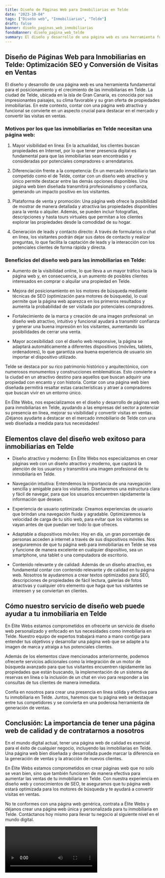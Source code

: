 ```yaml
---
title: Diseño de Páginas Web para Inmobiliarias en Telde
date: "2023-10-04"
tags: ["Diseño web", "Inmobiliarias", "Telde"]
draft: false
banner: diseño_paginas_web_inmobiliarias
fondoBanner: diseño_pagina_web_telde
summary: El diseño y desarrollo de una página web es una herramienta fundamental para el posicionamiento y el crecimiento de las inmobiliarias en Telde. La ciudad de Telde, ubicada en la isla de Gran Canaria, es conocida por sus impresionantes paisajes, su clima favorable y su gran oferta de propiedades inmobiliarias. En este contexto, contar con una página web atractiva y funcional se convierte en un aspecto crucial para destacar en el mercado y convertir las visitas en ventas.
---
```



## Diseño de Páginas Web para Inmobiliarias en Telde: Optimización SEO y Conversión de Visitas en Ventas

El diseño y desarrollo de una página web es una herramienta fundamental para el posicionamiento y el crecimiento de las inmobiliarias en Telde. La ciudad de Telde, ubicada en la isla de Gran Canaria, es conocida por sus impresionantes paisajes, su clima favorable y su gran oferta de propiedades inmobiliarias. En este contexto, contar con una página web atractiva y funcional se convierte en un aspecto crucial para destacar en el mercado y convertir las visitas en ventas.

### Motivos por los que las inmobiliarias en Telde necesitan una página web:

1. Mayor visibilidad en línea: En la actualidad, los clientes buscan propiedades en Internet, por lo que tener presencia digital es fundamental para que las inmobiliarias sean encontradas y consideradas por potenciales compradores o arrendatarios.

2. Diferenciación frente a la competencia: En un mercado inmobiliario tan competido como el de Telde, contar con un diseño web atractivo y único permite destacar entre las demás opciones disponibles. Una página web bien diseñada transmitirá profesionalismo y confianza, generando un impacto positivo en los visitantes.

3. Plataforma de venta y promoción: Una página web ofrece la posibilidad de mostrar de manera detallada y atractiva las propiedades disponibles para la venta o alquiler. Además, se pueden incluir fotografías, descripciones y hasta tours virtuales que permitan a los clientes explorar las propiedades desde la comodidad de su hogar.

4. Generación de leads y contacto directo: A través de formularios o chat en línea, los visitantes podrán dejar sus datos de contacto y realizar preguntas, lo que facilita la captación de leads y la interacción con los potenciales clientes de forma rápida y directa.

### Beneficios del diseño web para las inmobiliarias en Telde:

- Aumento de la visibilidad online, lo que lleva a un mayor tráfico hacia la página web y, en consecuencia, a un aumento de posibles clientes interesados en comprar o alquilar una propiedad en Telde.

- Mejora del posicionamiento en los motores de búsqueda mediante técnicas de SEO (optimización para motores de búsqueda), lo cual permite que la página web aparezca en los primeros resultados y aumenta la probabilidad de ser visitada por potenciales compradores.

- Fortalecimiento de la marca y creación de una imagen profesional: un diseño web atractivo, intuitivo y funcional ayudará a transmitir confianza y generar una buena impresión en los visitantes, aumentando las posibilidades de cerrar una venta.

- Mayor accesibilidad: con el diseño web responsive, la página se adaptará automáticamente a diferentes dispositivos (móviles, tablets, ordenadores), lo que garantiza una buena experiencia de usuario sin importar el dispositivo utilizado.

Telde se destaca por su rico patrimonio histórico y arquitectónico, con numerosos monumentos y construcciones emblemáticas. Esto convierte a la ciudad en un atractivo destino para aquellos que buscan adquirir una propiedad con encanto y con historia. Contar con una página web bien diseñada permitirá resaltar estas características y atraer a compradores que buscan vivir en un entorno único.

En Élite Webs, nos especializamos en el diseño y desarrollo de páginas web para inmobiliarias en Telde, ayudando a las empresas del sector a potenciar su presencia en línea, mejorar su visibilidad y convertir visitas en ventas. ¡Déjanos ayudarte a destacar en el mercado inmobiliario de Telde con una web diseñada a medida para tus necesidades!

<GifSeo />

<Cta />

## Elementos clave del diseño web exitoso para inmobiliarias en Telde

- Diseño atractivo y moderno: En Élite Webs nos especializamos en crear páginas web con un diseño atractivo y moderno, que captará la atención de los usuarios y transmitirá una imagen profesional de tu inmobiliaria en Telde.

- Navegación intuitiva: Entendemos la importancia de una navegación sencilla y amigable para los visitantes. Diseñaremos una estructura clara y fácil de navegar, para que los usuarios encuentren rápidamente la información que desean.

- Experiencia de usuario optimizada: Creamos experiencias de usuario que brindan una navegación fluida y agradable. Optimizaremos la velocidad de carga de tu sitio web, para evitar que los visitantes se vayan antes de que puedan ver todo lo que ofreces.

- Adaptable a dispositivos móviles: Hoy en día, un gran porcentaje de personas acceden a internet a través de sus dispositivos móviles. Nos aseguraremos de que tu página web para inmobiliarias en Telde se vea y funcione de manera excelente en cualquier dispositivo, sea un smartphone, una tablet o una computadora de escritorio.

- Contenido relevante y de calidad: Además de un diseño atractivo, es fundamental contar con contenido relevante y de calidad en tu página web. Nosotros te ayudaremos a crear textos optimizados para SEO, descripciones de propiedades de fácil lectura, galerías de fotos atractivas y cualquier otro elemento que haga que tus visitantes se interesen y se conviertan en clientes.

## Cómo nuestro servicio de diseño web puede ayudar a tu inmobiliaria en Telde

En Élite Webs estamos comprometidos en ofrecerte un servicio de diseño web personalizado y enfocado en tus necesidades como inmobiliaria en Telde. Nuestro equipo de expertos trabajará mano a mano contigo para entender tus objetivos y desarrollar una página web que se adapte a tu imagen de marca y atraiga a tus potenciales clientes.

Además de los elementos clave mencionados anteriormente, podemos ofrecerte servicios adicionales como la integración de un motor de búsqueda avanzado para que tus visitantes encuentren rápidamente las propiedades que están buscando, la implementación de un sistema de reservas en línea o la inclusión de un chat en vivo para responder a las consultas de tus clientes de manera inmediata.

Confía en nosotros para crear una presencia en línea sólida y efectiva para tu inmobiliaria en Telde. Juntos, haremos que tu página web se destaque entre tus competidores y se convierta en una poderosa herramienta de generación de ventas.

## Conclusión: La importancia de tener una página web de calidad y de contratarnos a nosotros

En el mundo digital actual, tener una página web de calidad es esencial para el éxito de cualquier negocio, incluyendo las inmobiliarias en Telde. Una página web bien diseñada y desarrollada puede marcar la diferencia en la generación de ventas y la atracción de nuevos clientes.

En Élite Webs estamos comprometidos en crear páginas web que no solo se vean bien, sino que también funcionen de manera efectiva para aumentar las ventas de tu inmobiliaria en Telde. Con nuestra experiencia en diseño web y conocimientos de SEO, te aseguramos que tu página web estará optimizada para los motores de búsqueda y te ayudará a convertir visitas en ventas.

No te conformes con una página web genérica, contrata a Élite Webs y déjanos crear una página web única y personalizada para tu inmobiliaria en Telde. Contáctanos hoy mismo para llevar tu negocio al siguiente nivel en el mundo digital.

<Video />

<CtaBot job="Inmobiliarias" city="Telde" />

<Gmaps query="Telde+españa+maps" />
